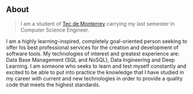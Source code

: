 ## About

> I am a student of [Tec de Monterrey](https://tec.mx/en/about-us) carrying my last semester in Computer Science Engineer.

I am a highly learning-inspired, completely goal-oriented person seeking to offer his best professional services for the creation and development of software tools. My technologies of interest and greatest experience are: Data Base Management (SQL and NoSQL), Data Ingineering and Deep Learning. I am someone who seeks to learn and test myself constantly and excited to be able to put into practice the knowledge that I have studied in my career with current and new technologies in order to provide a quality code that meets the highest standards.